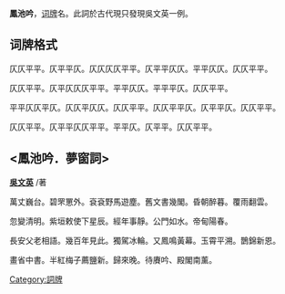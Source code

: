 {{unreferenced|time=2013-12-17T21:00:47+00:00}}
'''鳳池吟'''，[[词牌|词牌]]名。此詞於古代現只發現吳文英一例。

== 词牌格式 ==
仄仄平平。仄平平仄。仄仄仄仄平平。仄平平仄仄。平平仄仄。仄仄平平。

仄仄平平。仄平仄仄仄平平。平平仄仄。平平平仄。仄仄平平。

平平仄仄平仄。仄仄平仄仄。仄仄平平。仄仄平平仄。仄平平仄。仄仄平平。

仄仄平平。仄平平仄仄平平。平平仄。仄平平。仄仄平平。

==  <鳳池吟．夢窗詞> ==
'''[[吳文英|吳文英]]''' /著

萬丈巍台。碧罘罳外。袞袞野馬遊塵。舊文書幾閣。昏朝醉暮。覆雨翻雲。

忽變清明。紫垣敕使下星辰。經年事靜。公門如水。帝甸陽春。

長安父老相語。幾百年見此。獨駕冰輪。又鳳鳴黃幕。玉霄平溯。鵲錦新恩。

畫省中書。半紅梅子薦鹽新。歸來晚。待賡吟、殿閣南薰。
{{詞牌}}
[[Category:詞牌|Category:詞牌]]